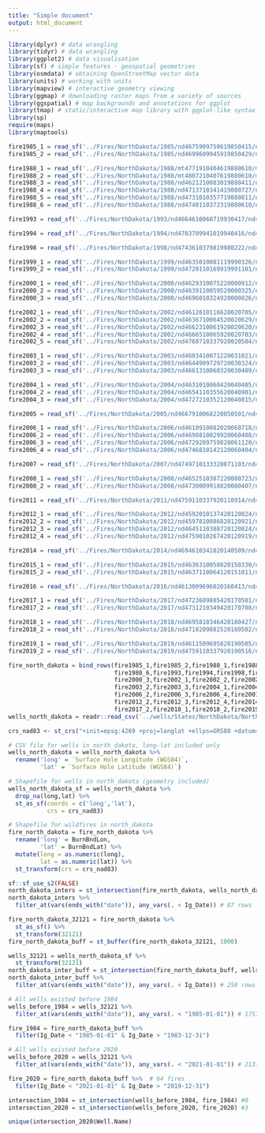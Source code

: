 ```yaml
---
title: "Simple document"
output: html_document
---
```


```r
library(dplyr) # data wrangling
library(tidyr) # data wrangling
library(ggplot2) # data visualisation
library(sf) # simple features - geospatial geometries
library(osmdata) # obtaining OpenStreetMap vector data
library(units) # working with units
library(mapview) # interactive geometry viewing
library(ggmap) # downloading raster maps from a variety of sources
library(ggspatial) # map backgrounds and annotations for ggplot
library(tmap) # static/interactive map library with ggplot-like syntax
library(sp)
require(maps)
library(maptools)
```


```r
fire1985_1 = read_sf('../Fires/NorthDakota/1985/nd4675909750619850415/nd4675909750619850415_19850417_burn_bndy.shp')
fire1985_2 = read_sf('../Fires/NorthDakota/1985/nd4699609945919850429/nd4699609945919850429_19840514_19850501_burn_bndy.shp')

fire1988_1 = read_sf('../Fires/NorthDakota/1988/mt4771910404619880610/mt4771910404619880610_19880608_19880624_burn_bndy.shp')
fire1988_2 = read_sf('../Fires/NorthDakota/1988/mt4807210407619880610/mt4807210407619880610_19870613_19880615_burn_bndy.shp')
fire1988_3 = read_sf('../Fires/NorthDakota/1988/nd4621210083019880411/nd4621210083019880411_19870421_19880423_burn_bndy.shp')
fire1988_4 = read_sf('../Fires/NorthDakota/1988/nd4713710341419880727/nd4713710341419880727_19880912_burn_bndy.shp')
fire1988_5 = read_sf('../Fires/NorthDakota/1988/nd4731010357719880811/nd4731010357719880811_19870809_19880912_burn_bndy.shp')
fire1988_6 = read_sf('../Fires/NorthDakota/1988/nd4740110372319880610/nd4740110372319880610_19880608_19880624_burn_bndy.shp')

fire1993 = read_sf('../Fires/NorthDakota/1993/nd4664610060719930417/nd4664610060719930417_19920504_19930421_burn_bndy.shp')

fire1994 = read_sf('../Fires/NorthDakota/1994/nd4703709941019940416/nd4703709941019940416_19920427_19940417_burn_bndy.shp')

fire1998 = read_sf('../Fires/NorthDakota/1998/nd4743610379819980222/nd4743610379819980222_19950511_19980503_burn_bndy.shp')

fire1999_1 = read_sf('../Fires/NorthDakota/1999/nd4635010081119990326/nd4635010081119990326_19990321_19990422_burn_bndy.shp')
fire1999_2 = read_sf('../Fires/NorthDakota/1999/nd4720110169919991101/nd4720110169919991101_19991030_19991107_burn_bndy.shp')

fire2000_1 = read_sf('../Fires/NorthDakota/2000/nd4629310075220000912/nd4629310075220000912_19990921_20000915_burn_bndy.shp')
fire2000_2 = read_sf('../Fires/NorthDakota/2000/nd4639110059520000325/nd4639110059520000325_20000502_burn_bndy.shp')
fire2000_3 = read_sf('../Fires/NorthDakota/2000/nd4696010324920000826/nd4696010324920000826_19980924_20001007_burn_bndy.shp')

fire2002_1 = read_sf('../Fires/NorthDakota/2002/nd4612610116620020705/nd4612610116620020705_19980724_20020719_burn_bndy.shp')
fire2002_2 = read_sf('../Fires/NorthDakota/2002/nd4636710064520020629/nd4636710064520020629_20020703_burn_bndy.shp')
fire2002_3 = read_sf('../Fires/NorthDakota/2002/nd4662310061920020620/nd4662310061920020620_20020703_burn_bndy.shp')
fire2002_4 = read_sf('../Fires/NorthDakota/2002/nd4666510065920020703/nd4666510065920020703_20020703_burn_bndy.shp')
fire2002_5 = read_sf('../Fires/NorthDakota/2002/nd4760710337920020504/nd4760710337920020504_20010503_20020514_burn_bndy.shp')

fire2003_1 = read_sf('../Fires/NorthDakota/2003/nd4603410071220031021/nd4603410071220031021_20031119_burn_bndy.shp')
fire2003_2 = read_sf('../Fires/NorthDakota/2003/nd4644909729720030324/nd4644909729720030324_20020502_20030427_burn_bndy.shp')
fire2003_3 = read_sf('../Fires/NorthDakota/2003/nd4661310060320030409/nd4661310060320030409_20030503_burn_bndy.shp')

fire2004_1 = read_sf('../Fires/NorthDakota/2004/nd4631010060420040405/nd4631010060420040405_20040403_20040505_burn_bndy.shp')
fire2004_2 = read_sf('../Fires/NorthDakota/2004/nd4654110355620040901/nd4654110355620040901_20030821_20040908_burn_bndy.shp')
fire2004_3 = read_sf('../Fires/NorthDakota/2004/nd4727210352120040815/nd4727210352120040815_20030821_20040908_burn_bndy.shp')

fire2005 = read_sf('../Fires/NorthDakota/2005/nd4667910068220050501/nd4667910068220050501_20040505_20050508_burn_bndy.shp')

fire2006_1 = read_sf('../Fires/NorthDakota/2006/nd4610910082020060718/nd4610910082020060718_20060714_20060730_burn_bndy.shp')
fire2006_2 = read_sf('../Fires/NorthDakota/2006/nd4698810029920060408/nd4698810029920060408_20050422_20060425_burn_bndy.shp')
fire2006_3 = read_sf('../Fires/NorthDakota/2006/nd4729209759820061120/nd4729209759820061120_20061105_20061121_burn_bndy.shp')
fire2006_4 = read_sf('../Fires/NorthDakota/2006/nd4746810142120060404/nd4746810142120060404_20040426_20060416_burn_bndy.shp')

fire2007 = read_sf('../Fires/NorthDakota/2007/nd4749710133320071103/nd4749710133320071103_20040505_20080516_burn_bndy.shp')

fire2008_1 = read_sf('../Fires/NorthDakota/2008/nd4652510387220080723/nd4652510387220080723_20080717_20080802_burn_bndy.shp')
fire2008_2 = read_sf('../Fires/NorthDakota/2008/nd4730009918820080407/nd4730009918820080407_20080407_20080414_burn_bndy.shp')

fire2011 = read_sf('../Fires/NorthDakota/2011/nd4759110337920110914/nd4759110337920110914_20110928_burn_bndy.shp')

fire2012_1 = read_sf('../Fires/NorthDakota/2012/nd4592010137420120824/nd4592010137420120824_20120908_burn_bndy.shp')
fire2012_2 = read_sf('../Fires/NorthDakota/2012/nd4597810086820120921/nd4597810086820120921_20120924_burn_bndy.shp')
fire2012_3 = read_sf('../Fires/NorthDakota/2012/nd4645110388720120824/nd4645110388720120824_20120922_burn_bndy.shp')
fire2012_4 = read_sf('../Fires/NorthDakota/2012/nd4759010267420120919/nd4759010267420120919_20120922_burn_bndy.shp')

fire2014 = read_sf('../Fires/NorthDakota/2014/nd4694610341820140509/nd4694610341820140509_20140523_burn_bndy.shp')

fire2015_1 = read_sf('../Fires/NorthDakota/2015/nd4636310058820150330/nd4636310058820150330_20140501_20150520_burn_bndy.shp')
fire2015_2 = read_sf('../Fires/NorthDakota/2015/nd4637110064120151011/nd4637110064120151011_20111016_20151112_burn_bndy.shp')

fire2016 = read_sf('../Fires/NorthDakota/2016/nd4613009696020160413/nd4613009696020160413_20151013_20160422_burn_bndy.shp')

fire2017_1 = read_sf('../Fires/NorthDakota/2017/nd4723609885420170501/nd4723609885420170501_20160429_20170518_burn_bndy.shp')
fire2017_2 = read_sf('../Fires/NorthDakota/2017/nd4731210349420170708/nd4731210349420170708_20160723_20170726_burn_bndy.shp')

fire2018_1 = read_sf('../Fires/NorthDakota/2018/nd4695810346420180427/nd4695810346420180427_20170523_20180526_burn_bndy.shp')
fire2018_2 = read_sf('../Fires/NorthDakota/2018/nd4718209882520180502/nd4718209882520180502_20170705_20180606_burn_bndy.shp')

fire2019_1 = read_sf('../Fires/NorthDakota/2019/nd4611509695820190505/nd4611509695820190505_20180507_20190526_burn_bndy.shp')
fire2019_2 = read_sf('../Fires/NorthDakota/2019/nd4759110337920190516/nd4759110337920190516_20180526_20190529_burn_bndy.shp')

fire_north_dakota = bind_rows(fire1985_1,fire1985_2,fire1988_1,fire1988_2,fire1988_3,fire1988_4,fire1988_5,
                              fire1988_6,fire1993,fire1994,fire1998,fire1999_1,fire1999_2,fire2000_1,fire2000_2,
                              fire2000_3,fire2002_1,fire2002_2,fire2002_3,fire2002_4,fire2002_5,fire2003_1,
                              fire2003_2,fire2003_3,fire2004_1,fire2004_2,fire2004_3,fire2005,fire2006_1,
                              fire2006_2,fire2006_3,fire2006_4,fire2007,fire2008_1,fire2008_2,fire2011,fire2012_1,
                              fire2012_2,fire2012_3,fire2012_4,fire2014,fire2015_1,fire2015_2,fire2016,fire2017_1,
                              fire2017_2,fire2018_1,fire2018_2,fire2019_1,fire2019_2)
wells_north_dakota = readr::read_csv('../wells/States/NorthDakota/NorthDakota_All.csv')

```


```r
crs_nad83 <- st_crs("+init=epsg:4269 +proj=longlat +ellps=GRS80 +datum=NAD83 +no_defs +towgs84=0,0,0") 

# CSV file for wells in north_dakota, long-lat included only 
wells_north_dakota = wells_north_dakota %>% 
  rename('long' = `Surface Hole Longitude (WGS84)`,
         'lat' = `Surface Hole Latitude (WGS84)`)

# Shapefile for wells in north_dakota (geometry included)
wells_north_dakota_sf = wells_north_dakota %>% 
  drop_na(long,lat) %>% 
  st_as_sf(coords = c('long','lat'),
           crs = crs_nad83)

# Shapefile for wildfires in north_dakota
fire_north_dakota = fire_north_dakota %>% 
  rename('long' = BurnBndLon,
         'lat' = BurnBndLat) %>% 
  mutate(long = as.numeric(long),
         lat = as.numeric(lat)) %>% 
  st_transform(crs = crs_nad83)
```


```r
sf::sf_use_s2(FALSE)
north_dakota_inters = st_intersection(fire_north_dakota, wells_north_dakota_sf) # 131 rows
north_dakota_inters %>% 
  filter_at(vars(ends_with("date")), any_vars(. < Ig_Date)) # 87 rows

fire_north_dakota_32121 = fire_north_dakota %>% 
  st_as_sf() %>% 
  st_transform(32121)
fire_north_dakota_buff = st_buffer(fire_north_dakota_32121, 1000)

wells_32121 = wells_north_dakota_sf %>% 
  st_transform(32121)
north_dakota_inter_buff = st_intersection(fire_north_dakota_buff, wells_32121) # 422 rows
north_dakota_inter_buff %>% 
  filter_at(vars(ends_with("date")), any_vars(. < Ig_Date)) # 250 rows
```


```r
# All wells existed before 1984
wells_before_1984 = wells_32121 %>% 
  filter_at(vars(ends_with("date")), any_vars(. < "1985-01-01")) # 17579 wells 

fire_1984 = fire_north_dakota_buff %>% 
  filter(Ig_Date < "1985-01-01" & Ig_Date > "1983-12-31")

# All wells existed before 2020
wells_before_2020 = wells_32121 %>% 
  filter_at(vars(ends_with("date")), any_vars(. < "2021-01-01")) # 21372 wells

fire_2020 = fire_north_dakota_buff %>%  # 64 fires
  filter(Ig_Date < "2021-01-01" & Ig_Date > "2019-12-31")

intersection_1984 = st_intersection(wells_before_1984, fire_1984) #0
intersection_2020 = st_intersection(wells_before_2020, fire_2020) #3

unique(intersection_2020$Well.Name)
```

